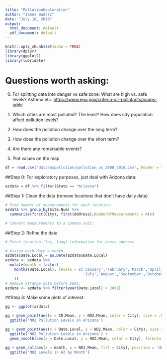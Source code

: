 ```yaml
---
title: "PollutionExploration"
author: "James Budarz"
date: "July 16, 2018"
output:
  html_document: default
  pdf_document: default
---
```


```r
knitr::opts_chunk$set(echo = TRUE)
library(dplyr)
library(ggplot2)
library(lubridate)
```

# Questions worth asking:
0. For splitting data into danger vs safe zone: What are high vs. safe levels? Asthma etc. <https://www.epa.gov/criteria-air-pollutants/naaqs-table>

1. Which cities are most polluted? The least? How does city population affect pollution levels?

2. How does the pollution change over the long term?

3. How does the pollution change over the short term?

4. Are there any remarkable events?

5. Plot values on the map

```r
df = read.csv("data/uspollution/pollution_us_2000_2016.csv", header = TRUE)
```

##Step 0: For exploratory purposes, just deal with Arizona data:

```r
azdata = df %>% filter(State == "Arizona")
```

##Step 1: Clean the data (remove locations that don't have daily data)
```r
# Find number of measurements for each location:
azdata %>% group_by(Site.Num) %>%
  summarize(first(City), first(Address),NumberOfMeasurements = n())

# Convert measurements to a common unit:

```

##Step 2: Refine the data
```r
# Fetch location (lat, long) information for every address

# Assign each date a month
azdata$Date.Local = as.Date(azdata$Date.Local)
azdata <- azdata %>%
  mutate(month = factor(
    months(Date.Local), levels = c('January','February','March','April','May','June',
                                   'July','August','September','October','November','December')
    ))
# Remove strange data before 2001:
azdata <- azdata %>% filter(year(Date.Local) > 2001)

```

##Step 3: Make some plots of interest:
```r
gg <- ggplot(azdata)

gg + geom_point(aes(x = CO.Mean, y = NO2.Mean, color = City), size = .05) +
  ggtitle('NO2 Pollution Levels in Arizona')

gg + geom_point(aes(x = Date.Local, y = NO2.Mean, color = City), size = .05) +
  ggtitle('NO2 Pollution Levels in Arizona') +
  geom_smooth(aes(x = Date.Local, y = NO2.Mean, color = City), formula = y ~ sin(x) + x)

gg + geom_col(aes(x = month, y = NO2.Mean, fill = City), position = 'dodge') +
  ggtitle('NO2 Levels in AZ by Month')

```


